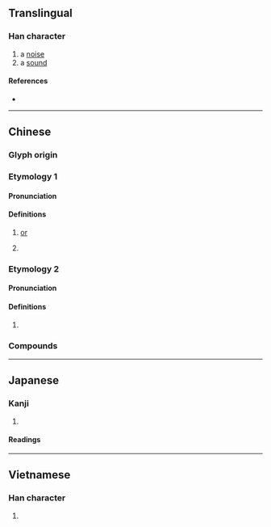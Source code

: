 {{character info}}
==Translingual==

===Han character===
{{Han char|rn=30|rad=口|as=06|sn=9|four=64011|canj=RJKP|ids=⿰口老}}

# a [[noise]]
# a [[sound]]

====References====
* {{Han ref|kx=0188.090|dkj=03578|dj=0407.090|hdz=10612.060|uh=54BE|ud=21694|bh=CE4C|bd=52812}}

----

==Chinese==
{{zh-forms}}

===Glyph origin===
{{Han compound|口|老|ls=psc|c1=s|c2=p|tr2=-}}

===Etymology 1===

====Pronunciation====
{{zh-pron
|m=lǎo
|c=lou5
|j=lau2
|w=3lau
|cat=part
}}

====Definitions====
{{zh-hanzi}}

# {{lb|zh|Shanghainese Wu}} [[or]]
# {{rfdef|zh}}

===Etymology 2===

====Pronunciation====
{{zh-pron
|mn=ló
|mn-t=lo2
|cat=syllable
}}

====Definitions====
{{zh-hanzi}}

# {{zh-only|呵咾|o-ló}}

===Compounds===
{{zh-der|咕咾肉}}

----

==Japanese==

===Kanji===
{{ja-kanji|grade=|rs=口06}}

# {{rfdef|ja|sort=口06}}

====Readings====
{{ja-readings
|goon=ろう
|kanon=ろう
|kun=こえ-<こゑ-}}

----

==Vietnamese==

===Han character===
{{vi-readings|reading=láo, rảu, làu|rs=口06}}

# {{rfdef|vi}}